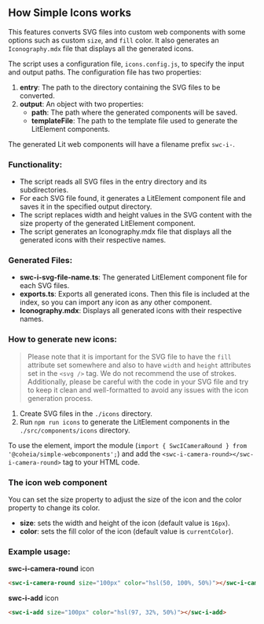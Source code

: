 
<Meta title="Iconography/How it works" />

## How Simple Icons works
This features converts SVG files into custom web components with some options such as custom `size`, and `fill` color. It also generates an `Iconography.mdx` file that displays all the generated icons.

The script uses a configuration file, `icons.config.js`, to specify the input and output paths. The configuration file has two properties:
1.  **entry**: The path to the directory containing the SVG files to be converted.
2.  **output**: An object with two properties:
    *   **path**: The path where the generated components will be saved.
    *   **templateFile**: The path to the template file used to generate the LitElement components.

The generated Lit web components will have a filename prefix `swc-i-`.

### Functionality:

- The script reads all SVG files in the entry directory and its subdirectories.
- For each SVG file found, it generates a LitElement component file and saves it in the specified output directory.
- The script replaces width and height values in the SVG content with the size property of the generated LitElement component.
- The script generates an Iconography.mdx file that displays all the generated icons with their respective names.

### Generated Files:

- **swc-i-svg-file-name.ts**: The generated LitElement component file for each SVG files.
- **exports.ts**: Exports all generated icons. Then this file is included at the index, so you can import any icon as any other component.
- **Iconography.mdx**: Displays all generated icons with their respective names.

### How to generate new icons:
> Please note that it is important for the SVG file to have the `fill` attribute set somewhere and also to have `width` and `height` attributes set in the `<svg />` tag. We do not recommend the use of strokes. Additionally, please be careful with the code in your SVG file and try to keep it clean and well-formatted to avoid any issues with the icon generation process.
1.   Create SVG files in the `./icons` directory.
2.   Run `npm run icons` to generate the LitElement components in the `./src/components/icons` directory.

To use the element, import the module (`import { SwcICameraRound } from '@coheia/simple-webcomponents';`) and add the `<swc-i-camera-round></swc-i-camera-round>` tag to your HTML code.

### The icon web component
You can set the size property to adjust the size of the icon and the color property to change its color.

- **size**: sets the width and height of the icon (default value is `16px`).
- **color**: sets the fill color of the icon (default value is `currentColor`).


### Example usage:

**swc-i-camera-round** icon

<swc-i-camera-round size="100px" color="hsl(50, 100%, 50%)"></swc-i-camera-round>
```HTML
<swc-i-camera-round size="100px" color="hsl(50, 100%, 50%)"></swc-i-camera-round>
```

**swc-i-add** icon

<swc-i-add size="100px" color="hsl(97, 32%, 50%)"></swc-i-add>
```HTML
<swc-i-add size="100px" color="hsl(97, 32%, 50%)"></swc-i-add>
```